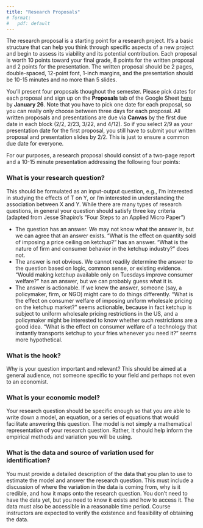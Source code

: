 ```yaml
---
title: "Research Proposals"
# format:
#   pdf: default
---
```


The research proposal is a starting point for a research project. It’s a basic structure that can help you think through specific aspects of a new project and begin to assess its viability and its potential contribution. Each proposal is worth 10 points toward your final grade, 8 points for the written proposal and 2 points for the presentation. The written proposal should be 2 pages, double-spaced, 12-point font, 1-inch margins, and the presentation should be 10-15 minutes and no more than 5 slides. 

You'll present four proposals thoughout the semester. Please pick dates for each proposal and sign up on the **Proposals** tab of the Google Sheet [here](https://docs.google.com/spreadsheets/d/19LovendEZg3Qk_5Wgy-we_9owO8sPnseU5blbik86MI/edit?usp=sharing) by **January 26**. Note that you have to pick one date for each proposal, so you can really only choose between three days for each proposal. All written proposals and presentations are due via **Canvas** by the first due date in each block (2/2, 2/23, 3/22, and 4/12). So if you select 2/9 as your presentation date for the first proposal, you still have to submit your written proposal and presentation slides by 2/2. This is just to ensure a common due date for everyone.

For our purposes, a research proposal should consist of a two-page report and a 10-15 minute presentation addressing the following four points:

### What is your research question?
This should be formulated as an input-output question, e.g., I’m interested in studying the effects of T on Y, or I’m interested in understanding the association between X and Y. While there are many types of research questions, in general your question should satisfy three key criteria (adapted from Jesse Shapiro’s “Four Steps to an Applied Micro Paper”)

- The question has an answer. We may not know what the answer is, but we can agree that an answer exists. "What is the effect on quantity sold of imposing a price ceiling on ketchup?" has an answer. "What is the nature of firm and consumer behavior in the ketchup industry?" does not.
- The answer is not obvious. We cannot readily determine the answer to the question based on logic, common sense, or existing evidence. "Would making ketchup available only on Tuesdays improve consumer welfare?" has an answer, but we can probably guess what it is.
- The answer is actionable. If we knew the answer, someone (say, a policymaker, firm, or NGO) might care to do things differently. "What is the effect on consumer welfare of imposing uniform wholesale pricing on the ketchup market?" seems actionable, because in fact ketchup is subject to uniform wholesale pricing restrictions in the US, and a policymaker might be interested to know whether such restrictions are a good idea. "What is the effect on consumer welfare of a technology that instantly transports ketchup to your fries whenever you need it?" seems more hypothetical.

### What is the hook?
Why is your question important and relevant? This should be aimed at a general audience, not someone specific to your field and perhaps not even to an economist.

### What is your economic model?
Your research question should be specific enough so that you are able to write down a model, an equation, or a series of equations that would facilitate answering this question. The model is not simply a mathematical representation of your research question. Rather, it should help inform the empirical methods and variation you will be using. 

### What is the data and source of variation used for identification?
You must provide a detailed description of the data that you plan to use to estimate the model and answer the research question.  This must include a discussion of where the variation in the data is coming from, why is it credible, and how it maps onto the research question. You don’t need to have the data yet, but you need to know it exists and how to access it. The data must also be accessible in a reasonable time period. Course instructors are expected to verify the existence and feasibility of obtaining the data.

